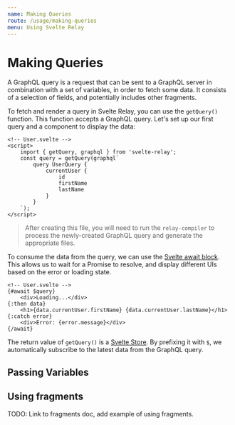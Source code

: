 ```yaml
---
name: Making Queries
route: /usage/making-queries
menu: Using Svelte Relay
---
```


# Making Queries

A GraphQL query is a request that can be sent to a GraphQL server in combination with a set of variables, in order to fetch some data. It consists of a selection of fields, and potentially includes other fragments.

To fetch and render a query in Svelte Relay, you can use the `getQuery()` function. This function accepts a GraphQL query. Let's set up our first query and a component to display the data:

```svelte
<!-- User.svelte -->
<script>
	import { getQuery, graphql } from 'svelte-relay';
	const query = getQuery(graphql`
		query UserQuery {
			currentUser {
				id
				firstName
				lastName
			}
		}
	`);
</script>
```

> After creating this file, you will need to run the `relay-compiler` to process the newly-created GraphQL query and generate the appropriate files.

To consume the data from the query, we can use the [Svelte await block](https://svelte.dev/tutorial/await-blocks). This allows us to wait for a Promise to resolve, and display different UIs based on the error or loading state.

```svelte
<!-- User.svelte -->
{#await $query}
	<div>Loading...</div>
{:then data}
	<h1>{data.currentUser.firstName} {data.currentUser.lastName}</h1>
{:catch error}
	<div>Error: {error.message}</div>
{/await}
```

The return value of `getQuery()` is a [Svelte Store](https://svelte.dev/tutorial/auto-subscriptions). By prefixing it with `$`, we automatically subscribe to the latest data from the GraphQL query.

## Passing Variables

## Using fragments

TODO: Link to fragments doc, add example of using fragments.
